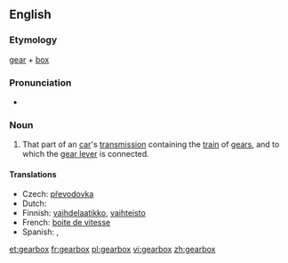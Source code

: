 ==English==

===Etymology===
[[gear]] + [[box]]

===Pronunciation===
*{{audio|en-us-gearbox.ogg|Audio (US)}}

===Noun===
{{wikipedia}}
{{en-noun|gearboxes}}

# That part of an [[car]]'s [[transmission]] containing the [[train]] of [[gears]], and to which the [[gear lever]] is connected.

====Translations====
{{trans-top|train of gears}}
* Czech: [[převodovka]] {{f}}
*Dutch: {{t|nl|versnellingsbak}}
*Finnish: [[vaihdelaatikko]], [[vaihteisto]]
*French: [[boite de vitesse]]
*Spanish: {{t|es|caja de cambios}}, {{t|es|caja de velocidades}}
{{trans-bottom}}

[[et:gearbox]]
[[fr:gearbox]]
[[pl:gearbox]]
[[vi:gearbox]]
[[zh:gearbox]]